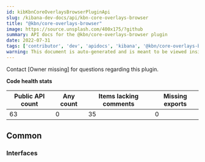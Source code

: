 ```yaml
---
id: kibKbnCoreOverlaysBrowserPluginApi
slug: /kibana-dev-docs/api/kbn-core-overlays-browser
title: "@kbn/core-overlays-browser"
image: https://source.unsplash.com/400x175/?github
summary: API docs for the @kbn/core-overlays-browser plugin
date: 2022-07-31
tags: ['contributor', 'dev', 'apidocs', 'kibana', '@kbn/core-overlays-browser']
warning: This document is auto-generated and is meant to be viewed inside our experimental, new docs system. Reach out in #docs-engineering for more info.
---
```




Contact [Owner missing] for questions regarding this plugin.

**Code health stats**

| Public API count  | Any count | Items lacking comments | Missing exports |
|-------------------|-----------|------------------------|-----------------|
| 63 | 0 | 35 | 0 |

## Common

### Interfaces
<DocDefinitionList data={kbnCoreOverlaysBrowserObj.common.interfaces}/>

